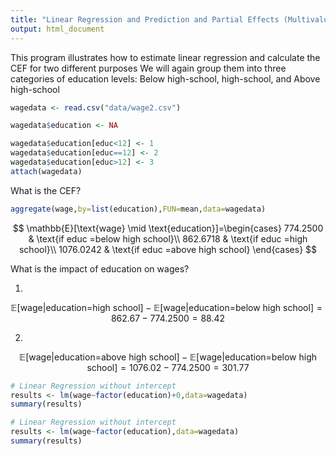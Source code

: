 ```yaml
---
title: "Linear Regression and Prediction and Partial Effects (Multivalued Discrete Predictor)"
output: html_document
---
```



This program illustrates how to estimate linear regression and calculate the CEF for two different purposes
We will again group them into three categories of education levels: Below high-school, high-school, and Above high-school

```r
wagedata <- read.csv("data/wage2.csv") 

wagedata$education <- NA

wagedata$education[educ<12] <- 1
wagedata$education[educ==12] <- 2
wagedata$education[educ>12] <- 3
attach(wagedata)

```

What is the CEF?

```r
aggregate(wage,by=list(education),FUN=mean,data=wagedata)
```

$$
\mathbb{E}[\text{wage} \mid \text{education}]=\begin{cases}
774.2500 & \text{if educ =below high school}\\
862.6718 & \text{if educ =high school}\\
1076.0242 & \text{if educ =above high school}
\end{cases}
$$


What is the impact of education on wages?

1. 

$$
\mathbb{E}[\text{wage|education=high school}]-\mathbb{E}[\text{wage|education=below high school}]=862.67-774.2500=88.42
$$



2. 

$$
\mathbb{E}[\text{wage|education=above high school}]-\mathbb{E}[\text{wage|education=below high school}]=1076.02-774.2500=301.77
$$

```r
# Linear Regression without intercept
results <- lm(wage~factor(education)+0,data=wagedata)
summary(results)
```

```r
# Linear Regression without intercept
results <- lm(wage~factor(education),data=wagedata)
summary(results)
```